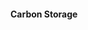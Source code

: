 ::: {.content-cell data-scenario="bau" data-subject="es"}
:::: {.panel-tabset group="es-services"}

#### Carbon Storage
<!-- Carbon storage map for BAU -->
```{=html}
<div class="map-container" id="bauCar">
  <canvas style="width:100%; height:100%; display:block;"></canvas>
  <div class="zoom">
    <button class="out">-</button>
    <button class="in">+</button>
  </div>
</div>

<script>
document.addEventListener('DOMContentLoaded', function() {
  createInteractiveMap('bauCar', 'data/es/bau-car-2020.png', 'en');
});
</script>
```

#### Habitat Quality
<!-- Habitat Quality map for BAU -->
```{=html}
<div class="map-container" id="bauHab">
  <canvas style="width:100%; height:100%; display:block;"></canvas>
  <div class="zoom">
    <button class="out">-</button>
    <button class="in">+</button>
  </div>
</div>

<script>
document.addEventListener('DOMContentLoaded', function() {
  createInteractiveMap('bauHab', 'data/es/bau-hab-2020.png', 'en');
});
</script>
```

#### Recreation Potential

<!-- Recreation potential map for BAU -->
```{=html}
<div class="map-container" id="bauRec">
  <canvas style="width:100%; height:100%; display:block;"></canvas>
  <div class="zoom">
    <button class="out">-</button>
    <button class="in">+</button>
  </div>
</div>

<script>
document.addEventListener('DOMContentLoaded', function() {
  createInteractiveMap('bauRec', 'data/es/bau-rec-2020.png', 'en');
});
</script>
```

#### Pollinator Abundance

<!-- pollination map for BAU -->
```{=html}
<div class="map-container" id="bauPol">
  <canvas style="width:100%; height:100%; display:block;"></canvas>
  <div class="zoom">
    <button class="out">-</button>
    <button class="in">+</button>
  </div>
</div>

<script>
document.addEventListener('DOMContentLoaded', function() {
  createInteractiveMap('bauPol', 'data/es/bau-pol-2020.png', 'en');
});
</script>
```

#### Water Regulation

<!-- Water regulation map for BAU -->
```{=html}
<div class="map-container" id="bauWy">
  <canvas style="width:100%; height:100%; display:block;"></canvas>
  <div class="zoom">
    <button class="out">-</button>
    <button class="in">+</button>
  </div>
</div>

<script>
document.addEventListener('DOMContentLoaded', function() {
  createInteractiveMap('bauWy', 'data/es/bau-wy-2020.png', 'en');
});
</script>
```

#### Sediment Retention
<!-- Sediment retention map for BAU -->
```{=html}
<div class="map-container" id="bauSdr">
  <canvas style="width:100%; height:100%; display:block;"></canvas>
  <div class="zoom">
    <button class="out">-</button>
    <button class="in">+</button>
  </div>
</div>

<script>
document.addEventListener('DOMContentLoaded', function() {
  createInteractiveMap('bauSdr', 'data/es/bau-sdr-2020.png', 'en');
});
</script>
```

#### Nutrient Retention
```{=html}
<div class="map-container" id="bauNdr">
  <canvas style="width:100%; height:100%; display:block;"></canvas>
  <div class="zoom">
    <button class="out">-</button>
    <button class="in">+</button>
  </div>
</div>

<script>
document.addEventListener('DOMContentLoaded', function() {
  createInteractiveMap('bauNdr', 'data/es/bau-ndr-2020.png', 'en');
});
</script>
```

#### Emblematic Species
```{=html}
<div class="map-container" id="bauId">
  <canvas style="width:100%; height:100%; display:block;"></canvas>
  <div class="zoom">
    <button class="out">-</button>
    <button class="in">+</button>
  </div>
</div>

<script>
document.addEventListener('DOMContentLoaded', function() {
  createInteractiveMap('bauId', 'data/es/bau-id-2020.png', 'en');
});
</script>
```

#### Biodiversity
```{=html}
<div class="map-container" id="bauBio">
  <canvas style="width:100%; height:100%; display:block;"></canvas>
  <div class="zoom">
    <button class="out">-</button>
    <button class="in">+</button>
  </div>
</div>

<script>
document.addEventListener('DOMContentLoaded', function() {
  createInteractiveMap('bauId', 'data/es/bau-bio-2020.png', 'en');
});
</script>
```
::::
:::

::: {.content-cell data-scenario="nature" data-subject="es"}
:::

::: {.content-cell data-scenario="society" data-subject="es"}
:::

::: {.content-cell data-scenario="culture" data-subject="es"}
:::
